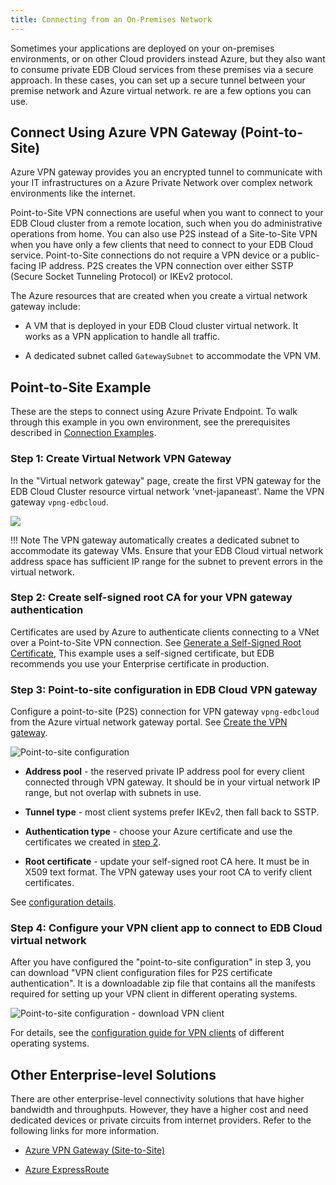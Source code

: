 ```yaml
---
title: Connecting from an On-Premises Network
---
```



Sometimes your applications are deployed on your on-premises
environments, or on other Cloud providers instead Azure, but they also
want to consume private EDB Cloud services from these premises via a
secure approach. In these cases, you can set up a secure tunnel
between your premise network and Azure virtual network. re are a
few options you can use.

## Connect Using Azure VPN Gateway (Point-to-Site)

Azure VPN gateway provides you an encrypted tunnel to communicate
with your IT infrastructures on a Azure Private Network over complex
network environments like the internet.

Point-to-Site VPN connections are useful when you want to connect to
your EDB Cloud cluster from a remote location, such when you do
administrative operations from home. You can also use P2S instead of a
Site-to-Site VPN when you have only a few clients that need to connect
to your EDB Cloud service. Point-to-Site connections do not require a VPN
device or a public-facing IP address. P2S creates the VPN connection
over either SSTP (Secure Socket Tunneling Protocol) or IKEv2 protocol.

The Azure resources that are created when you create a virtual network
gateway include:

-   A VM that is deployed in your EDB Cloud cluster virtual network. It works as a VPN application to handle all traffic.

-   A dedicated subnet called `GatewaySubnet` to accommodate the VPN VM.

## Point-to-Site Example

These are the steps to connect using Azure Private Endpoint. To walk through this example in you own environment, see the prerequisites described in [Connection Examples](01_connecting_from_azure/#connection-examples).

### Step 1: Create Virtual Network VPN Gateway

 In the "Virtual network gateway" page, create the first VPN gateway for the EDB Cloud Cluster resource virtual network 'vnet-japaneast'. Name the VPN gateway `vpng-edbcloud`.

 ![](images/image8.png)

!!! Note
    The VPN gateway automatically creates a dedicated subnet to accommodate its gateway VMs. Ensure that your EDB Cloud virtual network address space has sufficient IP range for the subnet to prevent errors in the virtual network.


### Step 2: Create self-signed root CA for your VPN gateway authentication

Certificates are used by Azure to authenticate clients connecting to a
VNet over a Point-to-Site VPN connection. See
[Generate a Self-Signed Root
Certificate](https://docs.microsoft.com/en-us/azure/vpn-gateway/vpn-gateway-howto-point-to-site-resource-manager-portal#getcer),
This example uses a self-signed certificate, but EDB recommends you use your Enterprise certificate in
production.

### Step 3: Point-to-site configuration in EDB Cloud VPN gateway

Configure a point-to-site (P2S) connection for VPN gateway `vpng-edbcloud` from the Azure virtual network
gateway portal. See [Create the VPN gateway](https://docs.microsoft.com/en-us/azure/vpn-gateway/vpn-gateway-howto-point-to-site-resource-manager-portal#creategw).

![Point-to-site configuration](images//point-to-site.png)

-   **Address pool** - the reserved private IP address pool for every client connected through VPN gateway. It should be in your virtual network IP range, but not overlap with subnets in use.

-   **Tunnel type** - most client systems prefer IKEv2, then fall back to SSTP.

-   **Authentication type** - choose your Azure certificate and use the certificates we created in [step 2](step-2-create-self-signed-root-ca-for-your-vpn-gateway-authentication).

-   **Root certificate** - update your self-signed root CA here. It must be in X509 text format. The VPN gateway uses your root CA to
 verify client certificates.

See [configuration
details](https://docs.microsoft.com/en-us/azure/vpn-gateway/vpn-gateway-howto-point-to-site-resource-manager-portal#addresspool).

### Step 4: Configure your VPN client app to connect to EDB Cloud virtual network

After you have configured the "point-to-site configuration" in step 3, you
can download "VPN client configuration files for P2S certificate
authentication". It is a downloadable zip file that contains all the manifests required 
for setting up your VPN client in different operating systems.

![Point-to-site configuration - download VPN client](images/point-to-site-download.png)

For details, see the [configuration guide for
VPN clients](https://docs.microsoft.com/en-us/azure/vpn-gateway/point-to-site-vpn-client-configuration-azure-cert)
of different operating systems.

## Other Enterprise-level Solutions

There are other enterprise-level connectivity solutions that have
higher bandwidth and throughputs. However, they have a higher cost and need
dedicated devices or private circuits from internet providers. Refer to the following links for more information.

-   [Azure VPN Gateway (Site-to-Site)](https://docs.microsoft.com/en-us/azure/vpn-gateway/tutorial-site-to-site-portal)

-   [Azure ExpressRoute](https://docs.microsoft.com/en-ca/azure/expressroute/expressroute-introduction)
